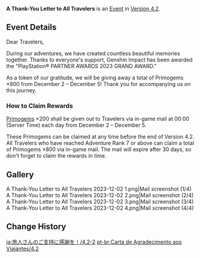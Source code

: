 {{Event
|name              = A Thank-You Letter to All Travelers (PlayStation® PARTNER AWARDS 2023 GRAND AWARD)
|image             = A Thank-You Letter to All Travelers.png
|type              = In-Game
|group             = Mail
|group2            = Celebration
|time_known        = yes
|time_start        = 2023-12-02 00:00:00
|time_end          = 2023-12-05 23:59:59
|link              = https://twitter.com/GenshinImpact/status/1730557525828006155
}}
'''A Thank-You Letter to All Travelers''' is an [[Event]] in [[Version 4.2]].

==Event Details==
Dear Travelers,

During our adventures, we have created countless beautiful memories together. Thanks to everyone's support, Genshin Impact has been awarded the "PlayStation® PARTNER AWARDS 2023 GRAND AWARD."

As a token of our gratitude, we will be giving away a total of Primogems ×800 from December 2 – December 5! Thank you for accompanying us on this journey.

===How to Claim Rewards===
[[Primogem]]s ×200 shall be given out to Travelers via in-game mail at 00:00 (Server Time) each day from December 2 – December 5.

These Primogems can be claimed at any time before the end of Version 4.2. All Travelers who have reached Adventure Rank 7 or above can claim a total of Primogems ×800 via in-game mail. The mail will expire after 30 days, so don't forget to claim the rewards in time.

==Gallery==
<gallery>
A Thank-You Letter to All Travelers 2023-12-02 1.png|Mail screenshot (1/4)
A Thank-You Letter to All Travelers 2023-12-02 2.png|Mail screenshot (2/4)
A Thank-You Letter to All Travelers 2023-12-02 3.png|Mail screenshot (3/4)
A Thank-You Letter to All Travelers 2023-12-02 4.png|Mail screenshot (4/4)
</gallery>

==Change History==
{{Change History|4.2}}

[[ja:旅人さんのご支持に感謝を！/4.2-2]]
[[pt-br:Carta de Agradecimento aos Viajantes/4.2]]